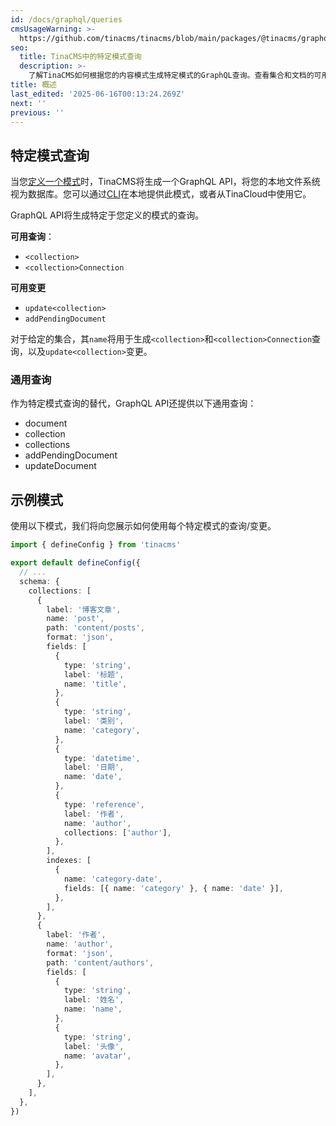 ```yaml
---
id: /docs/graphql/queries
cmsUsageWarning: >-
  https://github.com/tinacms/tinacms/blob/main/packages/@tinacms/graphql/README.md
seo:
  title: TinaCMS中的特定模式查询
  description: >-
    了解TinaCMS如何根据您的内容模式生成特定模式的GraphQL查询。查看集合和文档的可用查询、变更和示例。
title: 概述
last_edited: '2025-06-16T00:13:24.269Z'
next: ''
previous: ''
---
```


## 特定模式查询

当您[定义一个模式](/docs/schema)时，TinaCMS将生成一个GraphQL API，将您的本地文件系统视为数据库。您可以通过[CLI](/docs/graphql/cli)在本地提供此模式，或者从TinaCloud中使用它。

GraphQL API将生成特定于您定义的模式的查询。

**可用查询**：

* `<collection>`
* `<collection>Connection`

**可用变更**

* `update<collection>`
* `addPendingDocument`

对于给定的集合，其`name`将用于生成`<collection>`和`<collection>Connection`查询，以及`update<collection>`变更。

### 通用查询

作为特定模式查询的替代，GraphQL API还提供以下通用查询：

* document
* collection
* collections
* addPendingDocument
* updateDocument

## 示例模式

使用以下模式，我们将向您展示如何使用每个特定模式的查询/变更。

```ts
import { defineConfig } from 'tinacms'

export default defineConfig({
  // ...
  schema: {
    collections: [
      {
        label: '博客文章',
        name: 'post',
        path: 'content/posts',
        format: 'json',
        fields: [
          {
            type: 'string',
            label: '标题',
            name: 'title',
          },
          {
            type: 'string',
            label: '类别',
            name: 'category',
          },
          {
            type: 'datetime',
            label: '日期',
            name: 'date',
          },
          {
            type: 'reference',
            label: '作者',
            name: 'author',
            collections: ['author'],
          },
        ],
        indexes: [
          {
            name: 'category-date',
            fields: [{ name: 'category' }, { name: 'date' }],
          },
        ],
      },
      {
        label: '作者',
        name: 'author',
        format: 'json',
        path: 'content/authors',
        fields: [
          {
            type: 'string',
            label: '姓名',
            name: 'name',
          },
          {
            type: 'string',
            label: '头像',
            name: 'avatar',
          },
        ],
      },
    ],
  },
})
```